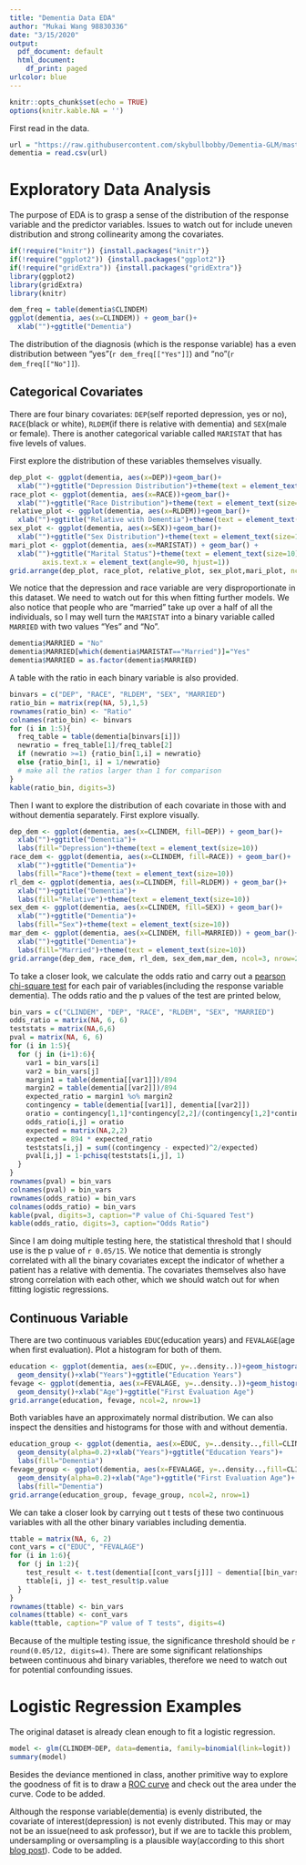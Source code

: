 ```yaml
---
title: "Dementia Data EDA"
author: "Mukai Wang 98830336"
date: "3/15/2020"
output:
  pdf_document: default
  html_document:
    df_print: paged
urlcolor: blue
---
```


```r
knitr::opts_chunk$set(echo = TRUE)
options(knitr.kable.NA = '')
```

First read in the data.

```r
url = "https://raw.githubusercontent.com/skybullbobby/Dementia-GLM/master/data/mds_center9661.csv"
dementia = read.csv(url)
```



# Exploratory Data Analysis

The purpose of EDA is to grasp a sense of the distribution of the response variable and the predictor variables. Issues to watch out for include uneven distribution and strong collinearity among the covariates.

```r
if(!require("knitr")) {install.packages("knitr")}
if(!require("ggplot2")) {install.packages("ggplot2")}
if(!require("gridExtra")) {install.packages("gridExtra")}
library(ggplot2)
library(gridExtra)
library(knitr)
```


```r
dem_freq = table(dementia$CLINDEM)
ggplot(dementia, aes(x=CLINDEM)) + geom_bar()+
  xlab("")+ggtitle("Dementia")
```

The distribution of the diagnosis (which is the response variable) has a even distribution between "yes"(`r dem_freq[["Yes"]]`) and "no"(`r dem_freq[["No"]]`).

## Categorical Covariates

There are four binary covariates: `DEP`(self reported depression, yes or no), `RACE`(black or white), `RLDEM`(if there is relative with dementia) and `SEX`(male or female). There is another categorical variable called `MARISTAT` that has five levels of values.

First explore the distribution of these variables themselves visually.

```r
dep_plot <- ggplot(dementia, aes(x=DEP))+geom_bar()+
  xlab("")+ggtitle("Depression Distribution")+theme(text = element_text(size=10))
race_plot <- ggplot(dementia, aes(x=RACE))+geom_bar()+
  xlab("")+ggtitle("Race Distribution")+theme(text = element_text(size=10))
relative_plot <- ggplot(dementia, aes(x=RLDEM))+geom_bar()+
  xlab("")+ggtitle("Relative with Dementia")+theme(text = element_text(size=10))
sex_plot <- ggplot(dementia, aes(x=SEX))+geom_bar()+
  xlab("")+ggtitle("Sex Distribution")+theme(text = element_text(size=10))
mari_plot <- ggplot(dementia, aes(x=MARISTAT)) + geom_bar() + 
  xlab("")+ggtitle("Marital Status")+theme(text = element_text(size=10),
        axis.text.x = element_text(angle=90, hjust=1))
grid.arrange(dep_plot, race_plot, relative_plot, sex_plot,mari_plot, ncol=3, nrow=2)
```

We notice that the depression and race variable  are very disproportionate in this dataset. We need to watch out for this when fitting further models. We also notice that people who are "married" take up over a half of all the individuals, so I may well turn the `MARISTAT` into a binary variable called `MARRIED` with two values "Yes" and "No".

```r
dementia$MARRIED = "No"
dementia$MARRIED[which(dementia$MARISTAT=="Married")]="Yes"
dementia$MARRIED = as.factor(dementia$MARRIED)
```

A table with the ratio in each binary variable is also provided.

```r
binvars = c("DEP", "RACE", "RLDEM", "SEX", "MARRIED")
ratio_bin = matrix(rep(NA, 5),1,5)
rownames(ratio_bin) <- "Ratio"
colnames(ratio_bin) <- binvars
for (i in 1:5){
  freq_table = table(dementia[binvars[i]])
  newratio = freq_table[1]/freq_table[2]
  if (newratio >=1) {ratio_bin[1,i] = newratio}
  else {ratio_bin[1, i] = 1/newratio} 
  # make all the ratios larger than 1 for comparison
}
kable(ratio_bin, digits=3)
```


Then I want to explore the distribution of each covariate in those with and without dementia separately. First explore visually.

```r
dep_dem <- ggplot(dementia, aes(x=CLINDEM, fill=DEP)) + geom_bar()+
  xlab("")+ggtitle("Dementia")+
  labs(fill="Depression")+theme(text = element_text(size=10))
race_dem <- ggplot(dementia, aes(x=CLINDEM, fill=RACE)) + geom_bar()+
  xlab("")+ggtitle("Dementia")+
  labs(fill="Race")+theme(text = element_text(size=10))
rl_dem <- ggplot(dementia, aes(x=CLINDEM, fill=RLDEM)) + geom_bar()+
  xlab("")+ggtitle("Dementia")+
  labs(fill="Relative")+theme(text = element_text(size=10))
sex_dem <- ggplot(dementia, aes(x=CLINDEM, fill=SEX)) + geom_bar()+
  xlab("")+ggtitle("Dementia")+
  labs(fill="Sex")+theme(text = element_text(size=10))
mar_dem <- ggplot(dementia, aes(x=CLINDEM, fill=MARRIED)) + geom_bar()+
  xlab("")+ggtitle("Dementia")+
  labs(fill="Married")+theme(text = element_text(size=10))
grid.arrange(dep_dem, race_dem, rl_dem, sex_dem,mar_dem, ncol=3, nrow=2)
```

To take a closer look, we calculate the odds ratio and carry out a [pearson chi-square test](http://web.pdx.edu/~newsomj/uvclass/ho_chisq.pdf) for each pair of variables(including the response variable dementia). The odds ratio and the p values of the test are printed below,

```r
bin_vars = c("CLINDEM", "DEP", "RACE", "RLDEM", "SEX", "MARRIED")
odds_ratio = matrix(NA, 6, 6)
teststats = matrix(NA,6,6)
pval = matrix(NA, 6, 6)
for (i in 1:5){
  for (j in (i+1):6){
    var1 = bin_vars[i]
    var2 = bin_vars[j]
    margin1 = table(dementia[[var1]])/894
    margin2 = table(dementia[[var2]])/894
    expected_ratio = margin1 %o% margin2
    contingency = table(dementia[[var1]], dementia[[var2]])
    oratio = contingency[1,1]*contingency[2,2]/(contingency[1,2]*contingency[2,1])
    odds_ratio[i,j] = oratio
    expected = matrix(NA,2,2)
    expected = 894 * expected_ratio
    teststats[i,j] = sum((contingency - expected)^2/expected)
    pval[i,j] = 1-pchisq(teststats[i,j], 1)
  }
}
rownames(pval) = bin_vars
colnames(pval) = bin_vars
rownames(odds_ratio) = bin_vars
colnames(odds_ratio) = bin_vars
kable(pval, digits=3, caption="P value of Chi-Squared Test")
kable(odds_ratio, digits=3, caption="Odds Ratio")
```

Since I am doing multiple testing here, the statistical threshold that I should use is the p value of `r 0.05/15`. We notice that dementia is strongly correlated with all the binary covariates except the indicator of whether a patient has a relative with dementia. The covariates themselves also have strong correlation with each other, which we should watch out for when fitting logistic regressions.


## Continuous Variable

There are two continuous variables `EDUC`(education years) and `FEVALAGE`(age when first evaluation). Plot a histogram for both of them.

```r
education <- ggplot(dementia, aes(x=EDUC, y=..density..))+geom_histogram(stat="bin", binwidth=3,colour="black", fill="white")+
  geom_density()+xlab("Years")+ggtitle("Education Years")
fevage <- ggplot(dementia, aes(x=FEVALAGE, y=..density..))+geom_histogram(stat="bin", binwidth=5,colour="black", fill="white")+
  geom_density()+xlab("Age")+ggtitle("First Evaluation Age")
grid.arrange(education, fevage, ncol=2, nrow=1)
```

Both variables have an approximately normal distribution. We can also inspect the densities and histograms for those with and without dementia.

```r
education_group <- ggplot(dementia, aes(x=EDUC, y=..density..,fill=CLINDEM))+geom_histogram(stat="bin", binwidth=3, alpha=0.2)+
  geom_density(alpha=0.2)+xlab("Years")+ggtitle("Education Years")+
  labs(fill="Dementia")
fevage_group <- ggplot(dementia, aes(x=FEVALAGE, y=..density..,fill=CLINDEM))+geom_histogram(stat="bin", binwidth=5, alpha=0.2)+
  geom_density(alpha=0.2)+xlab("Age")+ggtitle("First Evaluation Age")+
  labs(fill="Dementia")
grid.arrange(education_group, fevage_group, ncol=2, nrow=1)
```

We can take a closer look by carrying out t tests of these two continuous variables with all the other binary variables including dementia.

```r
ttable = matrix(NA, 6, 2)
cont_vars = c("EDUC", "FEVALAGE")
for (i in 1:6){
  for (j in 1:2){
    test_result <- t.test(dementia[[cont_vars[j]]] ~ dementia[[bin_vars[i]]])
    ttable[i, j] <- test_result$p.value
  }
}
rownames(ttable) <- bin_vars
colnames(ttable) <- cont_vars
kable(ttable, caption="P value of T tests", digits=4)
```

Because of the multiple testing issue, the significance threshold should be `r round(0.05/12, digits=4)`. There are some significant relationships between continuous ahd binary variables, therefore we need to watch out for potential confounding issues.

# Logistic Regression Examples

The original dataset is already clean enough to fit a logistic regression.
```r
model <- glm(CLINDEM~DEP, data=dementia, family=binomial(link=logit))
summary(model)
```

Besides the deviance mentioned in class, another primitive way to explore the goodness of fit is to draw a [ROC curve](https://en.wikipedia.org/wiki/Receiver_operating_characteristic) and check out the area under the curve. Code to be added.

Although the response variable(dementia) is evenly distributed, the covariate of interest(depression) is not evenly distributed. This may or may not be an issue(need to ask professor), but if we are to tackle this problem, undersampling or oversampling is a plausible way(according to this short [blog post](https://towardsdatascience.com/methods-for-dealing-with-imbalanced-data-5b761be45a18)). Code to be added.

